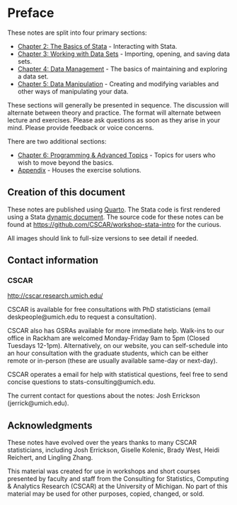 # Preface

These notes are split into four primary sections:

- [Chapter 2: The Basics of Stata](02-the-basics-of-stata.html) - Interacting
  with Stata.
- [Chapter 3: Working with Data Sets](03-working-with-data-sets.html) -
  Importing, opening, and saving data sets.
- [Chapter 4: Data Management](04-data-management.html) - The basics of
  maintaining and exploring a data set.
- [Chapter 5: Data Manipulation](05-data-manipulation.html) - Creating and
  modifying variables and other ways of manipulating your data.

These sections will generally be presented in sequence. The discussion will
alternate between theory and practice. The format will alternate between lecture
and exercises. Please ask questions as soon as they arise in your mind. Please
provide feedback or voice concerns.

There are two additional sections:

- [Chapter 6: Programming & Advanced Topics](06-programming.html) - Topics for
  users who wish to move beyond the basics.
- [Appendix](07-appendix.html) - Houses the exercise solutions.

## Creation of this document

These notes are published using [Quarto](https://quarto.org). The Stata code is
first rendered using a Stata [dynamic
document](https://www.stata.com/manuals/rptdynamicdocumentsintro.pdf). The
source code for these notes can be found at
<https://github.com/CSCAR/workshop-stata-intro> for the curious.

All images should link to full-size versions to see detail if needed.

## Contact information

### CSCAR

<http://cscar.research.umich.edu/>

CSCAR is available for free consultations with PhD statisticians (email
deskpeople@umich.edu to request a consultation).

CSCAR also has GSRAs available for more immediate help. Walk-ins to our office
in Rackham are welcomed Monday-Friday 9am to 5pm (Closed Tuesdays 12-1pm).
Alternatively, on our website, you can self-schedule into an hour consultation
with the graduate students, which can be either remote or in-person (these are
usually available same-day or next-day).

CSCAR operates a email for help with statistical questions, feel free to send
concise questions to stats-consulting@umich.edu.

The current contact for questions about the notes: Josh Errickson
(jerrick@umich.edu).


## Acknowledgments

These notes have evolved over the years thanks to many CSCAR statisticians,
including Josh Errickson, Giselle Kolenic, Brady West, Heidi Reichert, and
Lingling Zhang.

This material was created for use in workshops and short courses presented by
faculty and staff from the Consulting for Statistics, Computing & Analytics
Research (CSCAR) at the University of Michigan. No part of this material may be
used for other purposes, copied, changed, or sold.
